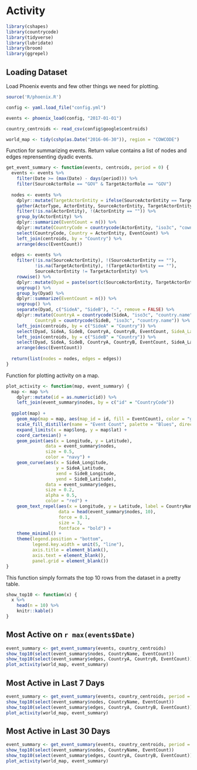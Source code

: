 # Activity

```r
library(cshapes)
library(countrycode)
library(tidyverse)
library(lubridate)
library(broom)
library(ggrepel)
```

## Loading Dataset

Load Phoenix events and few other things we need for plotting.

```r
source('R/phoenix.R')

config <- yaml.load_file("config.yml")

events <- phoenix_load(config, "2017-01-01")

country_centroids <- read_csv(config$google$centroids)

world_map <- tidy(cshp(as.Date("2016-06-30")), region = "COWCODE")
```

Function for summarizing events. Return value contains a list of nodes and edges reprensenting dyadic events.

```r
get_event_summary <- function(events, centroids, period = 0) {
  events <- events %>%
    filter(Date >= (max(Date) - days(period))) %>%
    filter(SourceActorRole == "GOV" & TargetActorRole == "GOV")
  
  nodes <- events %>%
    dplyr::mutate(TargetActorEntity = ifelse(SourceActorEntity == TargetActorEntity, NA, TargetActorEntity)) %>%
    gather(ActorType, ActorEntity, SourceActorEntity, TargetActorEntity) %>%
    filter(!is.na(ActorEntity), !(ActorEntity == "")) %>%
    group_by(ActorEntity) %>%
    dplyr::summarize(EventCount = n()) %>%
    dplyr::mutate(CountryCode = countrycode(ActorEntity, "iso3c", "cown"), EventCount) %>%
    select(CountryCode, Country = ActorEntity, EventCount) %>%
    left_join(centroids, by = "Country") %>%
    arrange(desc(EventCount)) 
  
  edges <- events %>%
    filter(!is.na(SourceActorEntity), !(SourceActorEntity == ""),
           !is.na(TargetActorEntity), !(TargetActorEntity == ""),
           SourceActorEntity != TargetActorEntity) %>%
    rowwise() %>%
    dplyr::mutate(Dyad = paste(sort(c(SourceActorEntity, TargetActorEntity)), collapse = "-")) %>%
    ungroup() %>%
    group_by(Dyad) %>%
    dplyr::summarize(EventCount = n()) %>%
    ungroup() %>%
    separate(Dyad, c("SideA", "SideB"), "-", remove = FALSE) %>%
    dplyr::mutate(CountryA = countrycode(SideA, "iso3c", "country.name"),
           CountryB = countrycode(SideB, "iso3c", "country.name")) %>%
    left_join(centroids, by = c("SideA" = "Country")) %>%
    select(Dyad, SideA, SideB, CountryA, CountryB, EventCount, SideA_Latitude = Latitude, SideA_Longitude = Longitude) %>%
    left_join(centroids, by = c("SideB" = "Country")) %>%
    select(Dyad, SideA, SideB, CountryA, CountryB, EventCount, SideA_Latitude, SideA_Longitude, SideB_Latitude = Latitude, SideB_Longitude = Longitude) %>%
    arrange(desc(EventCount))
  
  return(list(nodes = nodes, edges = edges))
}
```

Function for plotting activity on a map.

```r
plot_activity <- function(map, event_summary) {
  map <- map %>%
    dplyr::mutate(id = as.numeric(id)) %>%
    left_join(event_summary$nodes, by = c("id" = "CountryCode"))
  
  ggplot(map) +
    geom_map(map = map, aes(map_id = id, fill = EventCount), color = "gray", size = 0.5) +
    scale_fill_distiller(name = "Event Count", palette = "Blues", direction = 1, na.value = "white") +
    expand_limits(x = map$long, y = map$lat) +
    coord_cartesian() +
    geom_point(aes(x = Longitude, y = Latitude), 
               data = event_summary$nodes, 
               size = 0.5, 
               color = "navy") +
    geom_curve(aes(x = SideA_Longitude,
                   y = SideA_Latitude,
                   xend = SideB_Longitude,
                   yend = SideB_Latitude),
               data = event_summary$edges,
               size = 0.2,
               alpha = 0.5,
               color = "red") +
    geom_text_repel(aes(x = Longitude, y = Latitude, label = CountryName), 
                    data = head(event_summary$nodes, 10), 
                    force = 0.1, 
                    size = 3,
                    fontface = "bold") +
    theme_minimal() +
    theme(legend.position = "bottom",
          legend.key.width = unit(5, "line"),
          axis.title = element_blank(),
          axis.text = element_blank(),
          panel.grid = element_blank())
}
```

This function simply formats the top 10 rows from the dataset in a pretty table.

```r
show_top10 <- function(x) {
  x %>%
    head(n = 10) %>%
    knitr::kable()
}
```

## Most Active on `r max(events$Date)`

```r
event_summary <- get_event_summary(events, country_centroids)
show_top10(select(event_summary$nodes, CountryName, EventCount))
show_top10(select(event_summary$edges, CountryA, CountryB, EventCount))
plot_activity(world_map, event_summary)
```

## Most Active in Last 7 Days

```r
event_summary <- get_event_summary(events, country_centroids, period = 7)
show_top10(select(event_summary$nodes, CountryName, EventCount))
show_top10(select(event_summary$edges, CountryA, CountryB, EventCount))
plot_activity(world_map, event_summary)
```

## Most Active in Last 30 Days

```r
event_summary <- get_event_summary(events, country_centroids, period = 30)
show_top10(select(event_summary$nodes, CountryName, EventCount))
show_top10(select(event_summary$edges, CountryA, CountryB, EventCount))
plot_activity(world_map, event_summary)
```
